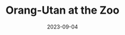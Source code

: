 ---
title: 'Orang-Utan at the Zoo'
image: "./2R9A1736.jpg"
alt: ""
location: "Zoo Leipzig, Germany"
date: 2023-09-04
tags: ['orangutan', 'zoo']
---